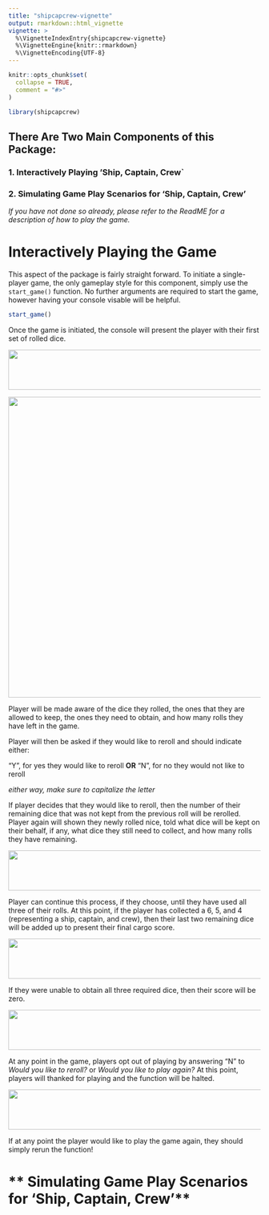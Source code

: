 ```yaml
---
title: "shipcapcrew-vignette"
output: rmarkdown::html_vignette
vignette: >
  %\VignetteIndexEntry{shipcapcrew-vignette}
  %\VignetteEngine{knitr::rmarkdown}
  %\VignetteEncoding{UTF-8}
---
```


```r
knitr::opts_chunk$set(
  collapse = TRUE,
  comment = "#>"
)
```

```r
library(shipcapcrew)
```

## There Are Two Main Components of this Package:

### **1.** Interactively Playing 'Ship, Captain, Crew`
### **2.** Simulating Game Play Scenarios for 'Ship, Captain, Crew'

*If you have not done so already, please refer to the ReadME for a description of how to play the game.*

# **Interactively Playing the Game**

This aspect of the package is fairly straight forward. To initiate a single-player game, the only gameplay style for this component, simply use the `start_game()` function. No further arguments are required to start the game, however having your console visable will be helpful. 

```r
start_game()
```

Once the game is initiated, the console will present the player with their first set of rolled dice. 

<img src="Picture_1.png" height="80px" width="600px" />

![](Picture_1.png ""){width=600}

Player will be made aware of the dice they rolled, the ones that they are allowed to keep, the ones they need to obtain, and how many rolls they have left in the game. 

Player will then be asked if they would like to reroll and should indicate either:

"Y", for yes they would like to reroll **OR** "N", for no they would not like to reroll

*either way, make sure to capitalize the letter*

If player decides that they would like to reroll, then the number of their remaining dice that was not kept from the previous roll will be rerolled. Player again will shown they newly rolled nice, told what dice will be kept on their behalf, if any, what dice they still need to collect, and how many rolls they have remaining.

<img src="Picture_2.png" height="80px" width="600px" />

Player can continue this process, if they choose, until they have used all three of their rolls. At this point, if the player has collected a 6, 5, and 4 (representing a ship, captain, and crew), then their last two remaining dice will be added up to present their final cargo score.

<img src="Picture_3.png" height="80px" width="600px" />

If they were unable to obtain all three required dice, then their score will be zero. 

<img src="Picture_4.png" height="80px" width="600px" />

At any point in the game, players opt out of playing by answering "N" to *Would you like to reroll?* or *Would you like to play again?* At this point, players will thanked for playing and the function will be halted.

<img src="Picture_5.png" height="80px" width="600px" />

If at any point the player would like to play the game again, they should simply rerun the function!

# ** Simulating Game Play Scenarios for 'Ship, Captain, Crew'**
